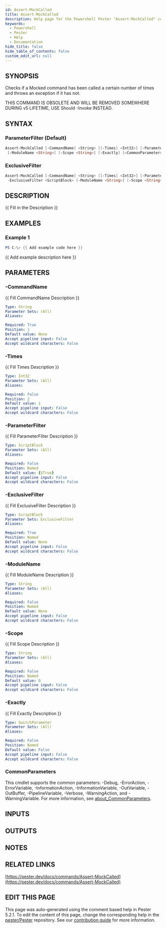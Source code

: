 ```yaml
---
id: Assert-MockCalled
title: Assert-MockCalled
description: Help page for the Powershell Pester "Assert-MockCalled" command
keywords:
  - Powershell
  - Pester
  - Help
  - Documentation
hide_title: false
hide_table_of_contents: false
custom_edit_url: null
---
```


## SYNOPSIS

Checks if a Mocked command has been called a certain number of times
and throws an exception if it has not.

THIS COMMAND IS OBSOLETE AND WILL BE REMOVED SOMEWHERE DURING v5 LIFETIME,
USE Should -Invoke INSTEAD.

## SYNTAX

### ParameterFilter (Default)

```powershell
Assert-MockCalled [-CommandName] <String> [[-Times] <Int32>] [-ParameterFilter <ScriptBlock>]
 [-ModuleName <String>] [-Scope <String>] [-Exactly] [<CommonParameters>]
```

### ExclusiveFilter

```powershell
Assert-MockCalled [-CommandName] <String> [[-Times] <Int32>] [-ParameterFilter <ScriptBlock>]
 -ExclusiveFilter <ScriptBlock> [-ModuleName <String>] [-Scope <String>] [-Exactly] [<CommonParameters>]
```

## DESCRIPTION

{{ Fill in the Description }}

## EXAMPLES

### Example 1

```powershell
PS C:\> {{ Add example code here }}
```

{{ Add example description here }}

## PARAMETERS

### -CommandName

{{ Fill CommandName Description }}

```yaml
Type: String
Parameter Sets: (All)
Aliases:

Required: True
Position: 1
Default value: None
Accept pipeline input: False
Accept wildcard characters: False
```

### -Times

{{ Fill Times Description }}

```yaml
Type: Int32
Parameter Sets: (All)
Aliases:

Required: False
Position: 2
Default value: 1
Accept pipeline input: False
Accept wildcard characters: False
```

### -ParameterFilter

{{ Fill ParameterFilter Description }}

```yaml
Type: ScriptBlock
Parameter Sets: (All)
Aliases:

Required: False
Position: Named
Default value: {$True}
Accept pipeline input: False
Accept wildcard characters: False
```

### -ExclusiveFilter

{{ Fill ExclusiveFilter Description }}

```yaml
Type: ScriptBlock
Parameter Sets: ExclusiveFilter
Aliases:

Required: True
Position: Named
Default value: None
Accept pipeline input: False
Accept wildcard characters: False
```

### -ModuleName

{{ Fill ModuleName Description }}

```yaml
Type: String
Parameter Sets: (All)
Aliases:

Required: False
Position: Named
Default value: None
Accept pipeline input: False
Accept wildcard characters: False
```

### -Scope

{{ Fill Scope Description }}

```yaml
Type: String
Parameter Sets: (All)
Aliases:

Required: False
Position: Named
Default value: 0
Accept pipeline input: False
Accept wildcard characters: False
```

### -Exactly

{{ Fill Exactly Description }}

```yaml
Type: SwitchParameter
Parameter Sets: (All)
Aliases:

Required: False
Position: Named
Default value: False
Accept pipeline input: False
Accept wildcard characters: False
```

### CommonParameters

This cmdlet supports the common parameters: -Debug, -ErrorAction, -ErrorVariable, -InformationAction, -InformationVariable, -OutVariable, -OutBuffer, -PipelineVariable, -Verbose, -WarningAction, and -WarningVariable. For more information, see [about_CommonParameters](http://go.microsoft.com/fwlink/?LinkID=113216).

## INPUTS

## OUTPUTS

## NOTES

## RELATED LINKS

[https://pester.dev/docs/commands/Assert-MockCalled](https://pester.dev/docs/commands/Assert-MockCalled)

## EDIT THIS PAGE

This page was auto-generated using the comment based help in Pester 5.2.1. To edit the content of this page, change the corresponding help in the [pester/Pester](https://github.com/pester/pester) repository. See our [contribution guide](https://github.com/pester/docs#contributing) for more information.
